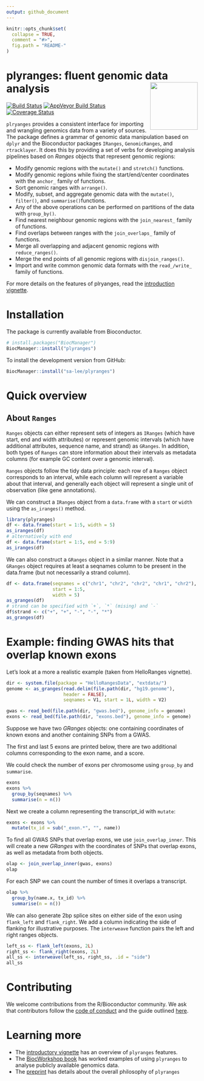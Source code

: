 ```yaml
---
output: github_document
---
```


<!-- README.md is generated from README.Rmd. Please edit that file -->

```r
knitr::opts_chunk$set(
  collapse = TRUE,
  comment = "#>",
  fig.path = "README-"
)
```

# plyranges: fluent genomic data analysis <img id="plyranges_logo" src="man/figures/logo.png" align="right" width = "125" />


[![Build Status](https://travis-ci.org/sa-lee/plyranges.svg?branch=master)](https://travis-ci.org/sa-lee/plyranges)
[![AppVeyor Build Status](https://ci.appveyor.com/api/projects/status/github/sa-lee/plyranges?branch=master&svg=true)](https://ci.appveyor.com/project/sa-lee/plyranges)
[![Coverage Status](https://img.shields.io/codecov/c/github/sa-lee/plyranges/master.svg)](https://codecov.io/github/sa-lee/plyranges?branch=master)


`plryanges` provides a consistent interface for importing and
wrangling genomics data from a variety of sources. The package defines a grammar of genomic data  manipulation based on `dplyr` and the Bioconductor packages `IRanges`, `GenomicRanges`, and `rtracklayer`. It does this by providing a
set of verbs for developing analysis pipelines based on _Ranges_ objects
that represent genomic regions:

* Modify genomic regions with the `mutate()` and `stretch()` functions.
* Modify genomic regions while fixing the start/end/center coordinates with the `anchor_` family of functions.
* Sort genomic ranges with `arrange()`.
* Modify, subset, and aggregate genomic data with the `mutate()`, 
`filter()`, and `summarise()`functions.
* Any of the above operations can be performed on partitions of the
data with `group_by()`.
* Find nearest neighbour genomic regions with the `join_nearest_` family
of functions.
* Find overlaps between ranges with the `join_overlaps_` family of functions.
* Merge all overlapping and adjacent genomic regions with `reduce_ranges()`.
* Merge the end points of all genomic regions with `disjoin_ranges()`.
* Import and write common genomic data formats with the `read_/write_` family
of functions.

For more details on the features of plryanges, read the 
[introduction vignette](https://sa-lee.github.io/plyranges/articles/an-introduction.html).

# Installation

The package is currently available from Bioconductor. 

```r
# install.packages("BiocManager")
BiocManager::install("plyranges")
```

To install the development version from GitHub:

```r
BiocManager::install("sa-lee/plyranges")
```

# Quick overview

## About `Ranges`

`Ranges` objects can either represent sets of integers as `IRanges`
(which have start, end and width attributes)
or represent genomic intervals (which have additional attributes, sequence name,
and strand) as `GRanges`. 
In addition, both types of `Ranges` can store information
about their intervals as metadata columns (for example GC content 
over a genomic interval). 

`Ranges` objects follow the tidy data principle: each row
of a `Ranges` object corresponds to an interval, while each column will represent
a variable about that interval, and generally each object will represent a
single unit of observation (like gene annotations). 

We can construct a `IRanges` object from a `data.frame` with a `start` or
`width` using the `as_iranges()` method.

```r
library(plyranges)
df <- data.frame(start = 1:5, width = 5)
as_iranges(df)
# alternatively with end
df <- data.frame(start = 1:5, end = 5:9)
as_iranges(df)
```

We can also construct a `GRanges` object in a similar manner. Note that
a `GRanges` object requires at least a seqnames column to be present in the
data.frame (but not necessarily a strand column). 

```r
df <- data.frame(seqnames = c("chr1", "chr2", "chr2", "chr1", "chr2"),
                 start = 1:5,
                 width = 5)
as_granges(df)
# strand can be specified with `+`, `*` (mising) and `-`
df$strand <- c("+", "+", "-", "-", "*")
as_granges(df)
```

# Example: finding GWAS hits that overlap known exons
Let's look at a more a realistic example (taken from HelloRanges vignette).

```r
dir <- system.file(package = "HelloRangesData", "extdata/")
genome <- as_granges(read.delim(file.path(dir, "hg19.genome"), 
                     header = FALSE),
                     seqnames = V1, start = 1L, width = V2)

gwas <- read_bed(file.path(dir, "gwas.bed"), genome_info = genome)
exons <- read_bed(file.path(dir, "exons.bed"), genome_info = genome)
```

Suppose we have two _GRanges_ objects: one containing coordinates of known exons
and another containing SNPs from a GWAS.

The first and last 5 exons are printed below, there are two additional
columns corresponding to the exon name, and a score.

We could check the number of exons per chromosome using `group_by` and
`summarise`.
```r
exons 
exons %>%
  group_by(seqnames) %>%
  summarise(n = n())
```

Next we create a column representing the transcript_id with `mutate`:

```r
exons <- exons %>%
  mutate(tx_id = sub("_exon.*", "", name))
```

To find all GWAS SNPs that overlap exons, we use `join_overlap_inner`. This
will create a new _GRanges_ with the coordinates of SNPs that overlap exons,
as well as metadata from both objects.

```r
olap <- join_overlap_inner(gwas, exons)
olap
```

For each SNP we can count the number of times it overlaps a transcript.

```r
olap %>%
  group_by(name.x, tx_id) %>%
  summarise(n = n())
```

We can also generate 2bp splice sites on either side of the exon
using `flank_left` and `flank_right`. We add a column indicating the side 
of flanking for illustrative purposes. The `interweave` function pairs
the left and right ranges objects.

```r
left_ss <- flank_left(exons, 2L) 
right_ss <- flank_right(exons, 2L)
all_ss <- interweave(left_ss, right_ss, .id = "side")
all_ss
```

# Contributing

We welcome contributions from the R/Bioconductor community. We ask that 
contributors follow the [code of conduct](CODE_OF_CONDUCT.md) and the guide
outlined [here](CONTRIBUTING.md).

# Learning more

- The [introductory vignette](https://sa-lee.github.io/plyranges/articles/an-introduction.html) has an overview of `plyranges` features. 
- The [BiocWorkshop book](https://bioconductor.github.io/BiocWorkshops/fluent-genomic-data-analysis-with-plyranges.html) has worked examples of using `plyranges` to analyse
publicly available genomics data.
- The [preprint](https://www.biorxiv.org/content/early/2018/05/23/327841) has
details about the overall philosophy of `plyranges`

